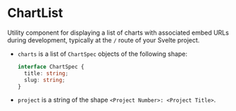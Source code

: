 

<Meta of={ChartListStories} />

# ChartList

Utility component for displaying a list of charts with associated embed URLs during development, typically at the `/` route of your Svelte project.

- `charts` is a list of `ChartSpec` objects of the following shape:

  ```ts
  interface ChartSpec {
  	title: string;
  	slug: string;
  }
  ```

- `project` is a string of the shape `<Project Number>: <Project Title>`.

<Stories />

<Controls />
